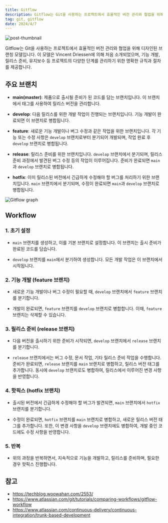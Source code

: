 ```yaml
---
title: Gitflow
description: Gitflow는 Git을 사용하는 프로젝트에서 효율적인 버전 관리와 협업을 위해 디자인된 브랜칭 모델입니다.
tag: git, gitflow
date: 2024/4/7
---
```


![post-thumbnail](https://velog.velcdn.com/images/freejak5520/post/aa634b53-0c41-4345-a77a-9cfdc620821f/image.png)

Gitflow는 Git을 사용하는 프로젝트에서 효율적인 버전 관리와 협업을 위해 디자인된 브랜칭 모델입니다.
이 모델은 Vincent Driessen에 의해 처음 소개되었으며, 기능 개발, 릴리스 준비, 유지보수 등 프로젝트의 다양한 단계를 관리하기 위한 명확한 규칙과 절차를 제공합니다.

## 주요 브랜치

- **main(master)**: 제품으로 출시될 준비가 된 코드를 담는 브랜치입니다. 이 브랜치에서 태그를 사용하여 릴리스 버전을 관리합니다.

- **develop**: 다음 릴리스를 위한 개발 작업이 진행되는 브랜치입니다. 기능 개발이 완료되면 이 브랜치로 병합됩니다.

- **feature**: 새로운 기능 개발이나 버그 수정과 같은 작업을 위한 브랜치입니다. 각 기능 또는 수정 사항은 `develop` 브랜치로부터 분기되어 개발되며, 작업 완료 후 `develop` 브랜치로 병합됩니다.

- **release**: 릴리스 준비를 위한 브랜치입니다. `develop` 브랜치에서 분기되며, 릴리스 준비 과정에서 발견된 버그 수정 등의 작업이 이루어집니다. 준비가 완료되면 `main`과 `develop` 브랜치로 병합됩니다.

- **hotfix**: 이미 릴리스된 버전에서 긴급하게 수정해야 할 버그를 처리하기 위한 브랜치입니다. `main` 브랜치에서 분기되며, 수정이 완료되면 `main`과 `develop` 브랜치로 병합됩니다.

![Gitflow graph](https://velog.velcdn.com/images/freejak5520/post/45df42d4-f0a2-4b21-b23c-afea5ff142f5/image.png)

## Workflow

### 1. 초기 설정

- `main` 브랜치를 생성하고, 이를 기본 브랜치로 설정합니다. 이 브랜치는 출시 준비가 완료된 코드를 담습니다.

- `develop` 브랜치를 `main`에서 분기하여 생성합니다. 모든 개발 작업은 이 브랜치에서 시작됩니다.

### 2. 기능 개발 (feature 브랜치)

- 새로운 기능 개발이나 버그 수정이 필요할 때, `develop` 브랜치에서 `feature` 브랜치를 분기합니다.

- 개발이 완료되면, `feature` 브랜치를 `develop` 브랜치로 병합합니다. 이때, `feature` 브랜치는 삭제할 수 있습니다.

### 3. 릴리스 준비 (release 브랜치)

- 다음 버전을 출시하기 위한 준비가 시작되면, `develop` 브랜치에서 `release` 브랜치를 분기합니다.

- `release` 브랜치에서는 버그 수정, 문서 작업, 기타 릴리스 준비 작업을 수행합니다.
준비가 완료되면, `release` 브랜치를 `main` 브랜치로 병합하고, 릴리스 버전 태그를 추가합니다. 동시에 `develop` 브랜치로도 병합하여, 릴리스에서 이루어진 변경 사항을 반영합니다.

### 4. 핫픽스 (hotfix 브랜치)

- 출시된 버전에서 긴급하게 수정해야 할 버그가 발견되면, `main` 브랜치에서 `hotfix` 브랜치를 분기합니다.

- 수정이 완료되면, `hotfix` 브랜치를 `main` 브랜치로 병합하고, 새로운 릴리스 버전 태그를 추가합니다. 또한, 이 변경 사항을 `develop` 브랜치에도 병합하여, 개발 중인 코드에도 수정 사항을 반영합니다.

### 5. 반복

- 위의 과정을 반복하면서, 지속적으로 기능을 개발하고, 릴리스를 준비하며, 필요한 경우 핫픽스 진행합니다.


## 참고

- https://techblog.woowahan.com/2553/
- https://www.atlassian.com/git/tutorials/comparing-workflows/gitflow-workflow
- https://www.atlassian.com/continuous-delivery/continuous-integration/trunk-based-development